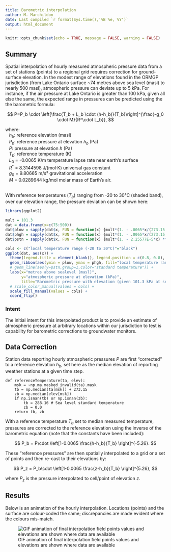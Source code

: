 ```yaml
---
title: Barometric interpolation
author: M. Marchildon
date: Last compiled `r format(Sys.time(),'%B %e, %Y')`
output: html_document
---
```


```r
knitr::opts_chunk$set(echo = TRUE, message = FALSE, warning = FALSE)
```

## Summary

Spatial interpolation of hourly measured atmospheric pressure data from a set of stations (points) to a regional grid requires correction for ground-surface elevation. In the modest range of elevations found in the ORMGP jurisdiction (from Lake Ontario surface ~74 metres above sea level (masl) to nearly 500 masl), atmospheric pressure can deviate up to 5 kPa. For instance, if the air pressure at Lake Ontario is greater than 100 kPa, given all else the same, the expected range in pressures can be predicted using the the barometric formula:

$$
  P=P_b \cdot \left[\frac{T_b + L_b \cdot (h-h_b)}{T_b}\right]^{\frac{-g_0 \cdot M}{R^\cdot L_b}},
$$

| where:
|    $h_b$: reference elevation (masl)
|    $P_b$: reference pressure at elevation $h_b$ (Pa)
|    $P$: pressure at elevation $h$ (Pa)
|    $T_b$: reference temperature (K)
|    $L_0$ = -0.0065 K/m temperature lapse rate near earth's surface
|    $R^{*}$ = 8.3144598 J/(mol·K) universal gas constant
|    $g_{0}$ = 9.80665 m/s² gravitational acceleration
|    $M$ = 0.0289644 kg/mol molar mass of Earth's air.
|    \ 

With reference temperatures ($T_b$) ranging from -20 to 30°C (shaded band), over our elevation range, the pressure deviation can be shown here:

```r
library(ggplot2)

mult = 101.3
dat = data.frame(x=c(75:500))
dat$plow = sapply(dat$x, FUN = function(x) {mult*(1. - .0065*x/(273.15 - 20)) ** 5.255788})
dat$phgh = sapply(dat$x, FUN = function(x) {mult*(1. - .0065*x/(273.15 + 30)) ** 5.255788})
dat$pstn = sapply(dat$x, FUN = function(x) {mult*(1. - 2.25577E-5*x) ** 5.255788})

cols <- c("local temperature range (-20 to 30°C)"="black")
ggplot(dat, aes(x)) +
  theme(legend.title = element_blank(), legend.position = c(0.8, 0.8), legend.background = element_blank()) +
  geom_ribbon(aes(ymin = plow, ymax = phgh, fill="local temperature range (-20 to 30°C)"), alpha=.4) +
  # geom_line(aes(y=pstn,group=1,color="standard temperature")) +
  labs(x="metres above sealevel (masl)", 
       y="atmospheric pressure at elevation (kPa)", 
       title="Barometric pressure with elevation (given 101.3 kPa at sea-level)") +
  # scale_color_manual(values = cols) +
  scale_fill_manual(values = cols) +
  coord_flip()
```


### Intent

The initial intent for this interpolated product is to provide an estimate of atmospheric pressure at arbitrary locations within our jurisdiction to test is capability for barometric corrections to groundwater monitors.




  
## Data Correction

Station data reporting hourly atmospheric pressures $P$ are first "corrected" to a reference elevation $h_b$, set here as the median elevation of reporting weather stations at a given time step. 

```
def referenceTemperature(ta, elev):
    msk = ~np.ma.masked_invalid(ta).mask
    tb = np.median(ta[msk]) + 273.15
    zb = np.median(elev[msk])
    if np.isnan(tb) or np.isnan(zb):
        tb = 288.16 # Sea level standard temperature
        zb = 0.0
    return tb, zb
```

With a reference temperature $T_b$ set to median measured temperature, pressures are corrected to the reference elevation using the inverse of the barometric equation (note that the constants have been included):

$$
  P_b = P\cdot \left[1-0.0065 \frac{h-h_b}{T_b} \right]^{-5.26}.
$$

These "reference pressures" are then spatially interpolated to a grid or a set of points and then re-cast to their elevations by:

$$
  P_z = P_b\cdot \left[1-0.0065 \frac{z-h_b}{T_b} \right]^{5.26},
$$

where $P_z$ is the pressure interpolated to cell/point of elevation $z$.


## Results

Below is an animation of the hourly interpolation. Locations (points) and the surface are colour-coded the same; discrepancies are made evident where the colours mis-match.

<!-- ![GIF animation of final interpolation field](fig/baro.gif) -->
![GIF animation of final interpolation field points values and elevations are shown where data are available](https://github.com/OWRC/interpolants/blob/main/interpolation/fig/baro.gif?raw=true)
